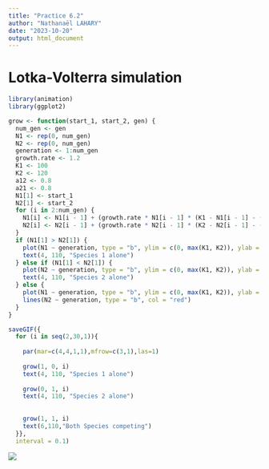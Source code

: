---
title: "Practice 6.2"
author: "Nathanaël LAHARY"
date: "2023-10-20"
output: html_document
---

# Lotka-Volterra simulation 

```{r echo=FALSE, message=FALSE}

library(animation)
library(ggplot2)

grow <- function(start_1, start_2, gen) {
  num_gen <- gen
  N1 <- rep(0, num_gen)
  N2 <- rep(0, num_gen)
  generation <- 1:num_gen
  growth.rate <- 1.2
  K1 <- 100
  K2 <- 120
  a12 <- 0.8
  a21 <- 0.8
  N1[1] <- start_1
  N2[1] <- start_2
  for (i in 2:num_gen) {
    N1[i] <- N1[i - 1] + (growth.rate * N1[i - 1] * (K1 - N1[i - 1] - (a12 * N2[i - 1])) / K1)
    N2[i] <- N2[i - 1] + (growth.rate * N2[i - 1] * (K2 - N2[i - 1] - (a21 * N1[i - 1])) / K2)
  }
  if (N1[1] > N2[1]) {
    plot(N1 ~ generation, type = "b", ylim = c(0, max(K1, K2)), ylab = "N1", xlab = "generation")
    text(4, 110, "Species 1 alone")
  } else if (N1[1] < N2[1]) {
    plot(N2 ~ generation, type = "b", ylim = c(0, max(K1, K2)), ylab = "N2", xlab = "generation", col = "red")
    text(4, 110, "Species 2 alone")
  } else {
    plot(N1 ~ generation, type = "b", ylim = c(0, max(K1, K2)), ylab = "N1 and N2 ", xlab = "generation")
    lines(N2 ~ generation, type = "b", col = "red")
  }
}

saveGIF({
  for (i in seq(2,30,1)){
    
    par(mar=c(4,4,1,1),mfrow=c(3,1),las=1)
    
    grow(1, 0, i)
    text(4, 110, "Species 1 alone")
    
    grow(0, 1, i)
    text(4, 110, "Species 2 alone")
    
    
    grow(1, 1, i)
    text(6,110,"Both Species competing")
  }},
  interval = 0.1)


```
![](animation.gif)

